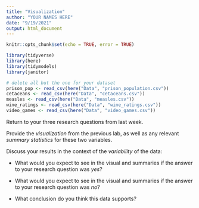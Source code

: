 ```yaml
---
title: "Visualization"
author: "YOUR NAMES HERE"
date: "9/19/2021"
output: html_document
---
```


```r
knitr::opts_chunk$set(echo = TRUE, error = TRUE)
```

```r
library(tidyverse)
library(here)
library(tidymodels)
library(janitor)
```


```r
# delete all but the one for your dataset
prison_pop <- read_csv(here("Data", "prison_population.csv"))
cetaceans <- read_csv(here("Data", "cetaceans.csv"))
measles <- read_csv(here("Data", "measles.csv"))
wine_ratings <- read_csv(here("Data", "wine_ratings.csv"))
video_games <- read_csv(here("Data", "video_games.csv"))
```


Return to your three research questions from last week.

Provide the *visualization* from the previous lab, as well as any relevant *summary statistics* for these two variables.

Discuss your results in the context of the *variability* of the data:

* What would you expect to see in the visual and summaries if the answer to your research question was *yes*?

* What would you expect to see in the visual and summaries if the answer to your research question was *no*?

* What conclusion do you think this data supports?
